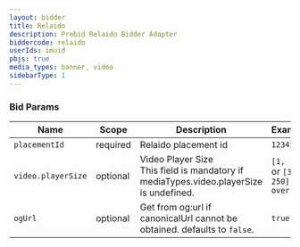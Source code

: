 ```yaml
---
layout: bidder
title: Relaido
description: Prebid Relaido Bidder Adapter
biddercode: relaido
userIds: imuid
pbjs: true
media_types: banner, video
sidebarType: 1
---
```


### Bid Params


| Name          | Scope    | Description           | Example   | Type      |
|---------------|----------|-----------------------|-----------|-----------|
| `placementId` | required | Relaido placement id  | `1234567` | `string`  |
| `video.playerSize` | optional | Video Player Size<br/>This field is mandatory if mediaTypes.video.playerSize is undefined. | `[1, 1]` or `[300, 250] over` | `array of number` |
| `ogUrl` | optional | Get from og:url if canonicalUrl cannot be obtained. defaults to `false`.  | `true` | `boolean`  |
